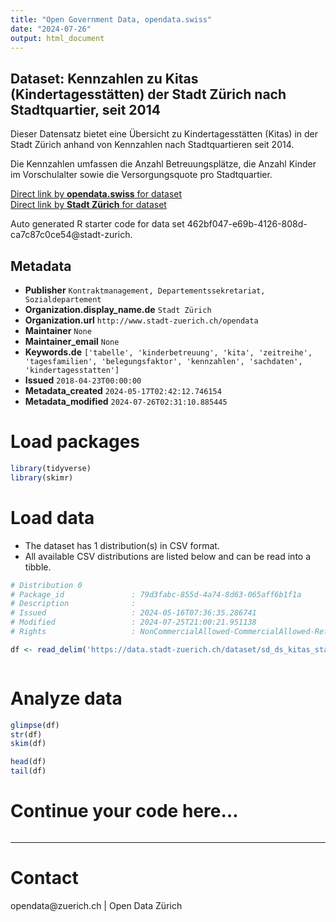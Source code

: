 ```yaml
---
title: "Open Government Data, opendata.swiss"
date: "2024-07-26"
output: html_document
---
```


## Dataset: Kennzahlen zu  Kitas (Kindertagesstätten) der Stadt Zürich nach Stadtquartier, seit 2014

Dieser Datensatz bietet eine Übersicht zu Kindertagesstätten (Kitas) in der Stadt Zürich anhand von Kennzahlen nach Stadtquartieren seit 2014. 

Die Kennzahlen umfassen die Anzahl Betreuungsplätze, die Anzahl Kinder im Vorschulalter sowie die Versorgungsquote pro Stadtquartier.

[Direct link by **opendata.swiss** for dataset](https://opendata.swiss/de/dataset/kennzahlen-zu-kitas-kindertagesstatten-der-stadt-zurich-nach-stadtquartier-seit-20142)<br>
[Direct link by **Stadt Zürich** for dataset](https://data.stadt-zuerich.ch/dataset/sd_ds_kitas_stadtquartier)

Auto generated R starter code for data set 462bf047-e69b-4126-808d-ca7c87c0ce54@stadt-zurich.

## Metadata

- **Publisher** `Kontraktmanagement, Departementssekretariat, Sozialdepartement`
- **Organization.display_name.de** `Stadt Zürich`
- **Organization.url** `http://www.stadt-zuerich.ch/opendata`
- **Maintainer** `None`
- **Maintainer_email** `None`
- **Keywords.de** `['tabelle', 'kinderbetreuung', 'kita', 'zeitreihe', 'tagesfamilien', 'belegungsfaktor', 'kennzahlen', 'sachdaten', 'kindertagesstatten']`
- **Issued** `2018-04-23T00:00:00`
- **Metadata_created** `2024-05-17T02:42:12.746154`
- **Metadata_modified** `2024-07-26T02:31:10.885445`


# Load packages

```r

library(tidyverse)
library(skimr)

```

# Load data

-   The dataset has 1 distribution(s) in CSV format.
-   All available CSV distributions are listed below and can be read into a tibble.

```r

# Distribution 0
# Package_id               : 79d3fabc-855d-4a74-8d63-065aff6b1f1a
# Description              : 
# Issued                   : 2024-05-16T07:36:35.286741
# Modified                 : 2024-07-25T21:00:21.951138
# Rights                   : NonCommercialAllowed-CommercialAllowed-ReferenceNotRequired

df <- read_delim('https://data.stadt-zuerich.ch/dataset/sd_ds_kitas_stadtquartier/download/sd_ds_kitas_stadtquartier.csv')



```

# Analyze data

```r

glimpse(df)
str(df)
skim(df)

head(df)
tail(df)

```

# Continue your code here...

```r

```

------------------------------------------------------------------------

# Contact

opendata@zuerich.ch | Open Data Zürich
